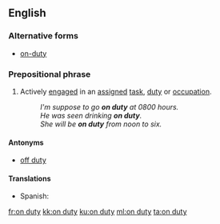 ==English==

===Alternative forms===
* [[on-duty]]

===Prepositional phrase===
{{head|en|prepositional phrase|head=[[on]] [[duty]]}}

# Actively [[engage]]d in an [[assigned]] [[task]], [[duty]] or [[occupation]].
#: ''I'm suppose to go '''on duty''' at 0800 hours.''
#: ''He was seen drinking '''on duty'''.''
#: ''She will be '''on duty''' from noon to six.''

====Antonyms====
* [[off duty]]

====Translations====
{{trans-top|actively engaged...}}
* Spanish: {{t|es|de guardia}}
{{trans-mid}}
{{trans-bottom}}

[[fr:on duty]]
[[kk:on duty]]
[[ku:on duty]]
[[ml:on duty]]
[[ta:on duty]]